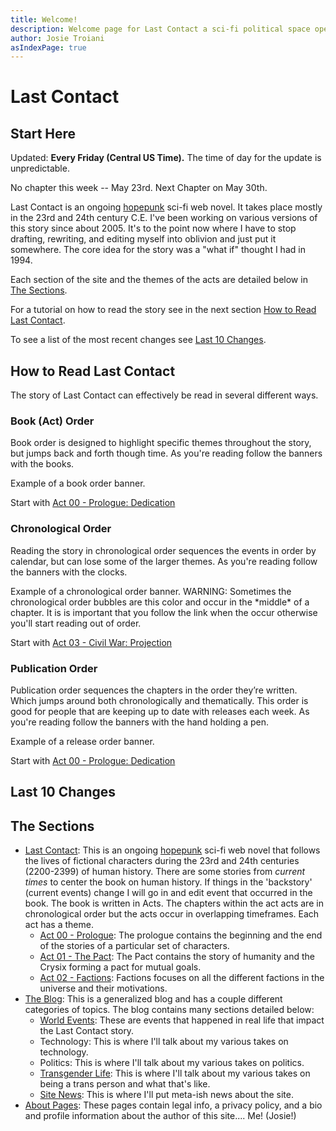 ```yaml
---
title: Welcome!
description: Welcome page for Last Contact a sci-fi political space opera. This page includes a list of all the most recent updates and has a description of everything.
author: Josie Troiani
asIndexPage: true
---
```


# Last Contact

## Start Here

Updated: **Every Friday (Central US Time).** The time of day for the update is unpredictable.

<Callout type="warning">
  No chapter this week -- May 23rd. Next Chapter on May 30th.
</Callout>

Last Contact is an ongoing [hopepunk](https://en.wikipedia.org/wiki/Hopepunk) sci-fi web novel. It takes place mostly in the 23rd and 24th century C.E. I've been working on various versions of this story since about 2005. It's to the point now where I have to stop drafting, rewriting, and editing myself into oblivion and just put it somewhere. The core idea for the story was a "what if" thought I had in 1994.

Each section of the site and the themes of the acts are detailed below in [The Sections](#the-sections).

For a tutorial on how to read the story see in the next section [How to Read Last Contact](#how-to-read-last-contact).

To see a list of the most recent changes see [Last 10 Changes](#last-10-changes).

## How to Read Last Contact

The story of Last Contact can effectively be read in several different ways.

### Book (Act) Order

Book order is designed to highlight specific themes throughout the story, but jumps back and forth though time. As you're reading follow the banners with the books.

<Callout type="info" emoji="️📖">
  Example of a book order banner.
</Callout>

Start with [Act 00 - Prologue: Dedication](./lastcontact/prologue/dedication.mdx)

### Chronological Order

Reading the story in chronological order sequences the events in order by calendar, but can lose some of the larger themes. As you're reading follow the banners with the clocks.

<Callout type="info" emoji="️🕰️">
    Example of a chronological order banner.
</Callout>

<Callout type="warning" emoji="🕰️⚠️">
    WARNING: Sometimes the chronological order bubbles are this color and occur in the *middle* of a chapter. It is is important that you follow the link when the occur otherwise you'll start reading out of order.
</Callout>

Start with [Act 03 - Civil War: Projection](./lastcontact/civilwar/projection#december-25-1984)

### Publication Order

Publication order sequences the chapters in the order they’re written. Which jumps around both chronologically and thematically. This order is good for people that are keeping up to date with releases each week. As you're reading follow the banners with the hand holding a pen.

<Callout type="info" emoji="️✍️">
    Example of a release order banner.
</Callout>

Start with [Act 00 - Prologue: Dedication](./lastcontact/prologue/dedication.mdx)

## Last 10 Changes

<Cards>
<Cards.Card
title = "Projection | Friday? New Chapter!"
href = "/lastcontact/civilwar/projection"
arrow
/>
<Cards.Card
title = "Keeping Notes | Friday?! New Chapter!"
href = "/lastcontact/thepact/keepingnotes"
arrow
/>
<Cards.Card
title = "The Generals | Start of Act Three! New Chapter!"
href = "/lastcontact/civilwar/thegenerals"
arrow
/>
<Cards.Card
title = "Avalon | Friday? New Chapter!"
href = "/lastcontact/factions/avalon"
arrow
/>
<Cards.Card
title = "Connection | Friday? New Chapter!"
href = "/lastcontact/factions/connection"
arrow
/>
<Cards.Card
title = "Crysix Social Structure | Compendium"
href = "/lastcontact/compendium/crysixstructure"
arrow
/>
<Cards.Card
title = "Discord Server | Site News!"
href = "/theblog/sitenews/discord"
arrow
/>
<Cards.Card
title = "The Wall | Friday? New Chapter!"
href = "/lastcontact/factions/thewall"
arrow
/>
<Cards.Card
title = "New Navigation | Multiple ways to read!"
href = "/theblog/sitenews/newnavigation"
arrow
/>
<Cards.Card
title = "History Class | Friday? New Chapter!"
href = "/lastcontact/factions/historyclass"
arrow
/>
</Cards>

## The Sections

- [Last Contact](./lastcontact): This is an ongoing [hopepunk](https://en.wikipedia.org/wiki/Hopepunk) sci-fi web novel that follows the lives of fictional characters during the 23rd and 24th centuries (2200-2399) of human history. There are some stories from *current times* to center the book on human history. If things in the 'backstory' (current events) change I will go in and edit event that occurred in the book. The book is written in Acts. The chapters within the act acts are in chronological order but the acts occur in overlapping timeframes. Each act has a theme.
  + [Act 00 - Prologue](./lastcontact/prologue): The prologue contains the beginning and the end of the stories of a particular set of characters.
  + [Act 01 - The Pact](./lastcontact/thepact): The Pact contains the story of humanity and the Crysix forming a pact for mutual goals.
  + [Act 02 - Factions](./lastcontact/factions): Factions focuses on all the different factions in the universe and their motivations.
- [The Blog](./theblog): This is a generalized blog and has a couple different categories of topics. The blog contains many sections detailed below:
  + [World Events](./theblog/worldevents): These are events that happened in real life that impact the Last Contact story.
  + Technology: This is where I'll talk about my various takes on technology.
  + Politics: This is where I'll talk about my various takes on politics.
  + [Transgender Life](./theblog/translife): This is where I'll talk about my various takes on being a trans person and what that's like.
  + [Site News](./theblog/sitenews): This is where I'll put meta-ish news about the site.
- [About Pages](./about): These pages contain legal info, a privacy policy, and a bio and profile information about the author of this site.... Me! (Josie!)
